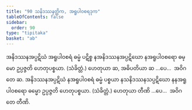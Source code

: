 ```yaml
---
title: "90 သနိဒဿနတ္တိက, အရူပါဝစရဒုက"
tableOfContents: false
sidebar:
  order: 90
type: "tipitaka"
basket: "ab"
---
```



<DynamicBreadcrumb />

<Division number="141">

<Paragraph number="336">
အနိဒဿနအပ္ပဋိဃံ အရူပါဝစရံ ဓမ္မံ ပဋိစ္စ နအနိဒဿနအပ္ပဋိဃော နအရူပါဝစရော ဓမ္မော ဥပ္ပဇ္ဇတိ ဟေတုပစ္စယာ. (သံခိတ္တံ.) ဟေတုယာ ဆ, အဓိပတိယာ ဆ …ပေ…  အဝိဂတေ ဆ.
</Paragraph>

<Paragraph number="337">
အနိဒဿနအပ္ပဋိဃံ နအရူပါဝစရံ ဓမ္မံ ပစ္စယာ နသနိဒဿနသပ္ပဋိဃော နနအရူပါဝစရော ဓမ္မော ဥပ္ပဇ္ဇတိ ဟေတုပစ္စယာ. (သံခိတ္တံ.) ဟေတုယာ တီဏိ …ပေ…  အဝိဂတေ တီဏိ.
</Paragraph>
</Division>
